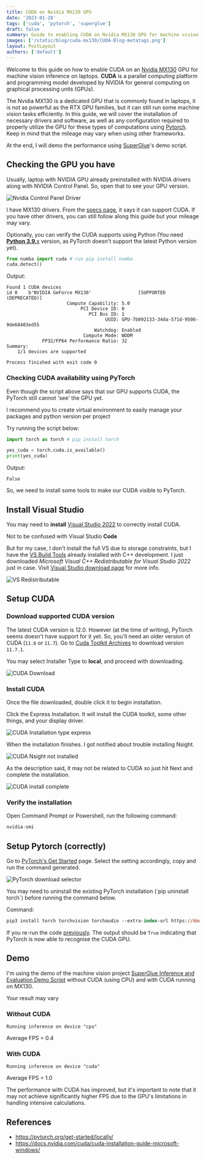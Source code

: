 ```yaml
---
title: CUDA on Nvidia MX130 GPU
date: '2023-01-28'
tags: ['cuda', 'pytorch', 'superglue']
draft: false
summary: Guide to enabling CUDA on Nvidia MX130 GPU for machine vision inference on laptops
images: ['/static/blog/cuda-mx130/CUDA-Blog-metatags.png']
layout: PostLayout
authors: ['default']
---
```



Welcome to this guide on how to enable CUDA on an [Nvidia MX130](https://www.nvidia.com/en-gb/geforce/gaming-laptops/nvidia-geforce-mx130/) GPU for machine vision inference on laptops. **CUDA** is a parallel computing platform and programming model developed by NVIDIA for general computing on graphical processing units (GPUs).

The Nvidia MX130 is a dedicated GPU that is commonly found in laptops, it is not as powerful as the RTX GPU families, but it can still run some machine vision tasks efficiently. In this guide, we will cover the installation of necessary drivers and software, as well as any configuration required to properly utilize the GPU for these types of computations using [Pytorch](https://pytorch.org/). Keep in mind that the mileage may vary when using other frameworks.

At the end, I will demo the performance using [SuperGlue](https://github.com/magicleap/SuperGluePretrainedNetwork)'s demo script.

## Checking the GPU you have

Usually, laptop with NVIDIA GPU already preinstalled with NVIDIA drivers along with NVIDIA Control Panel. So, open that to see your GPU version.

![Nvidia Control Panel Driver](/static/blog/cuda-mx130/Screenshot_2023-01-28_075046.png)

I have MX130 drivers. From the [specs page](https://www.nvidia.com/en-gb/geforce/gaming-laptops/nvidia-geforce-mx130/specifications/), it says it can support CUDA. If you have other drivers, you can still follow along this guide but your mileage may vary.

Optionally, you can verify the CUDA supports using Python (You need [**Python 3.9**.x](https://www.python.org/downloads/release/python-3913/) version, as PyTorch doesn't support the latest Python version yet).

```python
from numba import cuda # run pip install numba
cuda.detect()
```

Output:

```text
Found 1 CUDA devices
id 0    b'NVIDIA GeForce MX130'                 [SUPPORTED (DEPRECATED)]
                      Compute Capability: 5.0
                           PCI Device ID: 0
                              PCI Bus ID: 1
                                    UUID: GPU-7b092133-34da-571d-9506-9de68403ed55
                                Watchdog: Enabled
                            Compute Mode: WDDM
             FP32/FP64 Performance Ratio: 32
Summary:
	1/1 devices are supported

Process finished with exit code 0

```

### Checking CUDA availability using PyTorch

Even though the script above says that our GPU supports CUDA, the PyTorch still cannot 'see' the GPU yet.

<Admonition type="tip">
  I recommend you to create virtual environment to easily manage your packages and python version
  per project
</Admonition>

Try running the script below:

```python
import torch as torch # pip install torch

yes_cuda = torch.cuda.is_available()
print(yes_cuda)
```

Output:

```text
False
```

So, we need to install some tools to make our CUDA visible to PyTorch.

## Install Visual Studio

You may need to **install** [Visual Studio 2022](https://visualstudio.microsoft.com/downloads/) to correctly install CUDA.

<Admonition type="warning">Not to be confused with Visual Studio **Code**</Admonition>

But for my case, I don't install the full VS due to storage constraints, but I have the [VS Build Tools](https://visualstudio.microsoft.com/downloads/?q=build+tools#build-tools-for-visual-studio-2022) already installed with C++ development. I just downloaded
_Microsoft Visual C++ Redistributable for Visual Studio 2022_ just in case. Visit [Visual Studio download page](https://visualstudio.microsoft.com/downloads/) for more info.

![VS Redistributable](/static/blog/cuda-mx130/Screenshot_20230128_042249.png)

## Setup CUDA

### Download supported CUDA version

The latest CUDA version is 12.0. However (at the time of writing), PyTorch seems doesn't have support for it yet. So, you'll need an older version of CUDA (`11.6` or `11.7`). Go to [Cuda Toolkit Archives](https://developer.nvidia.com/cuda-toolkit-archive)
to download version `11.7.1`.

You may select Installer Type to **local**, and proceed with downloading.

![CUDA Download](/static/blog/cuda-mx130/Screenshot_2023-01-28_085406.png)

### Install CUDA

Once the file downloaded, double click it to begin installation.

Click the Express Installation. It will install the CUDA toolkit, some other things, and your display driver.

![CUDA Installation type express](/static/blog/cuda-mx130/Screenshot_20230128_090410.png)

When the installation finishes. I got notified about trouble installing Nsight.

![CUDA Nsight not installed](/static/blog/cuda-mx130/Screenshot_20230128_045741.png)

As the description said, it may not be related to CUDA so just hit Next and complete the installation.

![CUDA install complete](/static/blog/cuda-mx130/Screenshot_20230128_045759.png)

### Verify the installation

Open Command Prompt or Powershell, run the following command:

```ps
nvidia-smi
```

## Setup Pytorch (correctly)

Go to [PyTorch's Get Started](https://pytorch.org/get-started/locally/) page. Select the setting accordingly, copy and run the command generated.

![PyTorch download selector](/static/blog/cuda-mx130/Screenshot_20230128_091934.png)

<Admonition type="note">
  You may need to uninstall the existing PyTorch installation (`pip uninstall torch`) before running
  the command below.
</Admonition>

Command:

```ps
pip3 install torch torchvision torchaudio --extra-index-url https://download.pytorch.org/whl/cu117
```

If you re-run the code [previously](#checking-cuda-availability-using-pytorch). The output should be `True` indicating that
PyTorch is now able to recognise the CUDA GPU.

## Demo

I'm using the demo of the machine vision project [SuperGlue Inference and Evaluation Demo Script](https://github.com/magicleap/SuperGluePretrainedNetwork)
without CUDA (using CPU) and with CUDA running on MX130.

<Admonition type="warning">Your result may vary</Admonition>

### Without CUDA

`Running inference on device "cpu"`

<ReactPlayer url="https://i.imgur.com/VK6pnMC.mp4" playing={true} controls={true} />

Average FPS = 0.4

### With CUDA

`Running inference on device "cuda"`

<ReactPlayer url="https://i.imgur.com/DvP0qyz.mp4" playing={true} controls={true} />

Average FPS = 1.0

The performance with CUDA has improved, but it's important to note that it may not achieve significantly higher FPS due to
the GPU's limitations in handling intensive calculations.

## References

- https://pytorch.org/get-started/locally/
- https://docs.nvidia.com/cuda/cuda-installation-guide-microsoft-windows/
